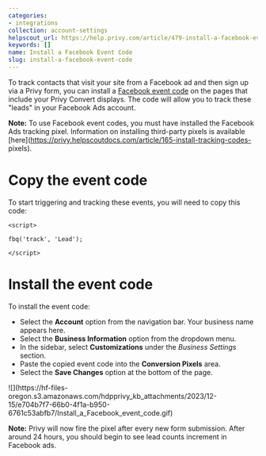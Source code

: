 ```yaml
---
categories:
- integrations
collection: account-settings
helpscout_url: https://help.privy.com/article/479-install-a-facebook-event-code
keywords: []
name: Install a Facebook Event Code
slug: install-a-facebook-event-code
---
```

To track contacts that visit your site from a Facebook ad and then sign up via
a Privy form, you can install a [Facebook event
code](https://www.facebook.com/business/help/952192354843755?id=1205376682832142)
on the pages that include your Privy Convert displays. The code will allow you
to track these "leads" in your Facebook Ads account.

**Note:** To use Facebook event codes, you must have installed the Facebook
Ads tracking pixel. Information on installing third-party pixels is available
[here](https://privy.helpscoutdocs.com/article/165-install-tracking-codes-
pixels).

# Copy the event code

To start triggering and tracking these events, you will need to copy this
code:

    
    
    <script>
    
    fbq('track', 'Lead');
    
    </script>
    

# Install the event code

To install the event code:

  * Select the **Account** option from the navigation bar. Your business name appears here. 
  * Select the **Business Information** option from the dropdown menu. 
  * In the sidebar, select **Customizations** under the  _Business Settings_ section.
  * Paste the copied event code into the **Conversion Pixels** area. 
  * Select the **Save Changes** option at the bottom of the page. 

![](https://hf-files-
oregon.s3.amazonaws.com/hdpprivy_kb_attachments/2023/12-15/e704b7f7-66b0-4f1a-b950-6761c53abfb7/Install_a_Facebook_event_code.gif)

**Note:** Privy will now fire the pixel after every new form submission. After
around 24 hours, you should begin to see lead counts increment in Facebook
ads.

